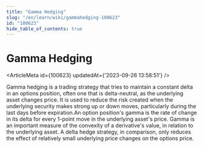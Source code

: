 ```yaml
---
title: "Gamma Hedging"
slug: "/en/learn/wiki/gammahedging-100623"
id: "100623"
hide_table_of_contents: true
---
```



# Gamma Hedging

<ArticleMeta id={100623} updatedAt={'2023-09-26 13:58:51'} />
<div className='border-solid border-b border-t-0 my-4 border-[var(--ifm-color-gray-300)]' />

Gamma hedging is a trading strategy that tries to maintain a constant delta in an options position, often one that is delta-neutral, as the underlying asset changes price. It is used to reduce the risk created when the underlying security makes strong up or down moves, particularly during the last days before expiration.An option position's gamma is the rate of change in its delta for every 1-point move in the underlying asset's price. Gamma is an important measure of the convexity of a derivative's value, in relation to the underlying asset. A delta hedge strategy, in comparison, only reduces the effect of relatively small underlying price changes on the options price.
